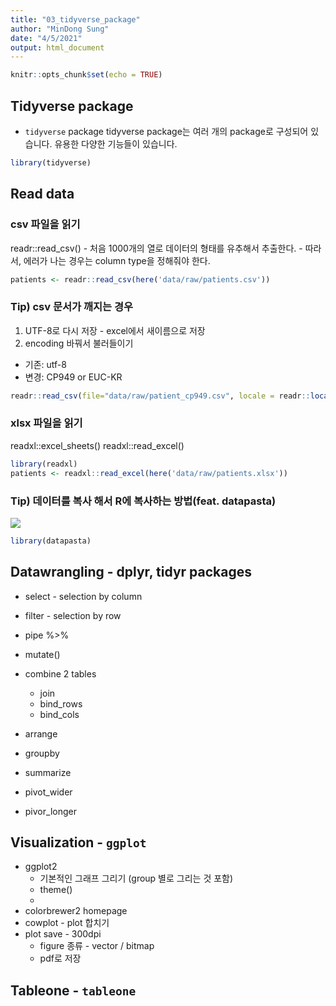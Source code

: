 ```yaml
---
title: "03_tidyverse_package"
author: "MinDong Sung"
date: "4/5/2021"
output: html_document
---
```


```r
knitr::opts_chunk$set(echo = TRUE)
```

## Tidyverse package
* `tidyverse` package
tidyverse package는 여러 개의 package로 구성되어 있습니다. 유용한 다양한 기능들이 있습니다. 

```r
library(tidyverse)
```

## Read data
### **csv** 파일을 읽기
  readr::read_csv()
  - 처음 1000개의 열로 데이터의 형태를 유추해서 추출한다. 
  - 따라서, 에러가 나는 경우는 column type을 정해줘야 한다. 
```r
patients <- readr::read_csv(here('data/raw/patients.csv'))
```

### Tip) csv 문서가 깨지는 경우
1. UTF-8로 다시 저장 - excel에서 새이름으로 저장 
2. encoding 바꿔서 불러들이기 
  * 기존: utf-8
  * 변경: CP949 or EUC-KR
```r
readr::read_csv(file="data/raw/patient_cp949.csv", locale = readr::locale(encoding = "UTF-8"))
```

### **xlsx** 파일을 읽기
  readxl::excel_sheets()
  readxl::read_excel() 

```r
library(readxl)
patients <- readxl::read_excel(here('data/raw/patients.xlsx'))
```

### Tip) 데이터를 복사 해서 R에 복사하는 방법(feat. datapasta)
![](src/datapasta.gif)
```r
library(datapasta)
```

## Datawrangling - **dplyr**, **tidyr** packages
* select - selection by column
* filter - selection by row
* pipe %>%

* mutate()
* combine 2 tables
  + join 
  + bind_rows
  + bind_cols

* arrange
* groupby
* summarize

* pivot_wider
* pivor_longer

## Visualization - `ggplot`
* ggplot2 
  - 기본적인 그래프 그리기 (group 별로 그리는 것 포함)
  - theme()
  - 
* colorbrewer2 homepage
* cowplot - plot 합치기
* plot save - 300dpi
  - figure 종류 - vector / bitmap
  - pdf로 저장
  
## Tableone - `tableone`